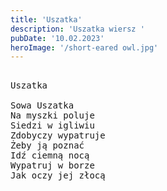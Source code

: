 ```yaml
---
title: 'Uszatka'
description: 'Uszatka wiersz '
pubDate: '10.02.2023'
heroImage: '/short-eared owl.jpg'
---
```

<pre>
  
Uszatka

Sowa Uszatka 
Na myszki poluje
Siedzi w igliwiu
Zdobyczy wypatruje
Żeby ją poznać
Idź ciemną nocą 
Wypatruj w borze
Jak oczy jej złocą
  
</pre>
